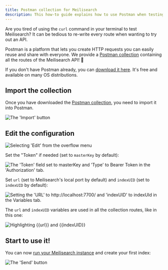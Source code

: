 ```yaml
---
title: Postman collection for Meilisearch
description: This how-to guide explains how to use Postman when testing and debugging Meilisearch's API.
---
```


Are you tired of using the `curl` command in your terminal to test Meilisearch? It can be tedious to re-write every route when wanting to try out an API.

Postman is a platform that lets you create HTTP requests you can easily reuse and share with everyone. We provide a <a href="/docs/assets/misc/meilisearch-collection-postman.json" download="meilisearch-collection-postman.json">Postman collection</a> containing all the routes of the Meilisearch API! 🚀

If you don't have Postman already, you can [download it here](https://www.postman.com/downloads/). It's free and available on many OS distributions.

## Import the collection

Once you have downloaded the [Postman collection](/assets/misc/meilisearch-collection-postman.json), you need to import it into Postman.

<Frame>
  <img src="/docs/assets/images/postman/import.png" alt="The 'Import' button" />
</Frame>

## Edit the configuration

<Frame>
  <img src="/docs/assets/images/postman/edit.png" alt="Selecting 'Edit' from the overflow menu" />
</Frame>

Set the "Token" if needed (set to `masterKey` by default):

<Frame>
  <img src="/docs/assets/images/postman/set_token.png" alt="The 'Token' field set to masterKey and 'Type' to Bearer Token in the 'Authorization' tab." />
</Frame>

Set `url` (set to Meilisearch's local port by default) and `indexUID` (set to `indexUID` by default):

<Frame>
  <img src="/docs/assets/images/postman/set_variables.png" alt="Setting the 'URL' to http://localhost:7700/ and 'indexUID' to indexUId in the Variables tab." />
</Frame>

The `url` and `indexUID` variables are used in all the collection routes, like in this one:

<Frame>
  <img src="/docs/assets/images/postman/url.png" alt="Highlighting {{url}} and {{indexUID}}" />
</Frame>

## Start to use it!

You can now [run your Meilisearch instance](/learn/self_hosted/getting_started_with_self_hosted_meilisearch#setup-and-installation) and create your first index:

<Frame>
  <img src="/docs/assets/images/postman/create_index.png" alt="The 'Send' button" />
</Frame>
